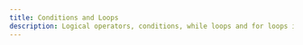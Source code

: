 ---
title: Conditions and Loops
description: Logical operators, conditions, while loops and for loops in QangLang
---
